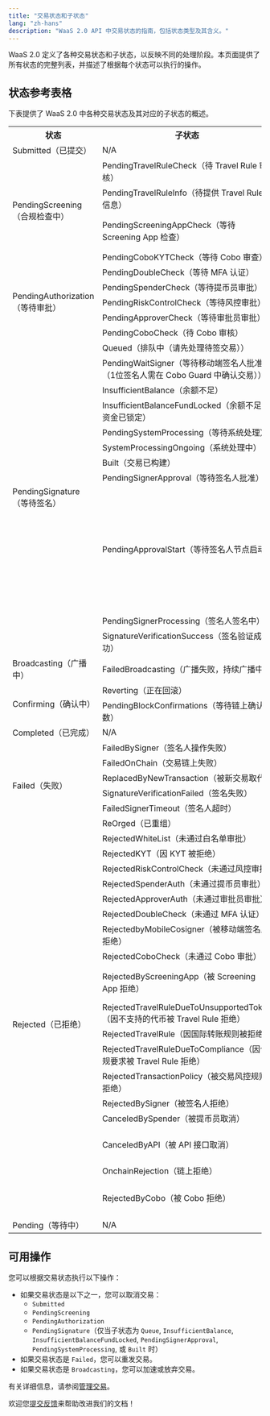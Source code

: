 ```yaml
---
title: "交易状态和子状态"
lang: "zh-hans"
description: "WaaS 2.0 API 中交易状态的指南，包括状态类型及其含义。"
---
```


WaaS 2.0 定义了各种交易状态和子状态，以反映不同的处理阶段。本页面提供了所有状态的完整列表，并描述了根据每个状态可以执行的操作。

## 状态参考表格

下表提供了 WaaS 2.0 中各种交易状态及其对应的子状态的概述。

<table className="table-three-cols">
  <tr>
    <th>状态</th>
    <th>子状态</th>
    <th>描述</th>
  </tr>
  <tr>
    <td rowspan="1">Submitted（已提交）</td>
    <td>N/A</td>
    <td>交易已提交。</td>
  </tr>
  <tr>
    <td rowspan="4">PendingScreening（合规检查中）</td>
    <td>PendingTravelRuleCheck（待 Travel Rule 审核）</td>
    <td>交易正在进行 Travel Rule 检查。</td>
  </tr>
  <tr>
    <td>PendingTravelRuleInfo（待提供 Travel Rule 信息）</td>
    <td>交易正在等待用户提供与 Travel Rule 相关的信息。</td>
  </tr>
  <tr>
    <td>PendingScreeningAppCheck（等待 Screening App 检查）</td>
    <td>交易正在由 [Screening App](https://manuals.cobo.com/cn/apps/screening/introduction) 审核。</td>
  </tr>
  <tr>
    <td>PendingCoboKYTCheck（等待 Cobo 审查）</td>
    <td>交易正在等待 Cobo 的 KYT 检查。</td>
  </tr>
  <tr>
    <td rowspan="5">PendingAuthorization（等待审批）</td>
    <td>PendingDoubleCheck（等待 MFA 认证）</td>
    <td>交易正在等待双重检查。</td>
  </tr>
  <tr>
    <td>PendingSpenderCheck（等待提币员审批）</td>
    <td>交易正在等待提币员检查。</td>
  </tr>
  <tr>
    <td>PendingRiskControlCheck（等待风控审批）</td>
    <td>交易正在等待风控检查。</td>
  </tr>
  <tr>
    <td>PendingApproverCheck（等待审批员审批）</td>
    <td>交易正在等待审批员的批准。</td>
  </tr>
    <tr>
    <td>PendingCoboCheck（待 Cobo 审核）</td>
    <td>交易正在等待 Cobo 的内部检查。</td>
  </tr>
  <tr>
    <td rowspan="11">PendingSignature（等待签名）</td>
    <td>Queued（排队中（请先处理待签交易））</td>
    <td>交易正在排队等待 Cobo Portal 处理。</td>
  </tr>
  <tr>
    <td>PendingWaitSigner（等待移动端签名人批准（1位签名人需在 Cobo Guard 中确认交易））</td>
    <td>交易正在等待签名。</td>
  </tr>
  <tr>
    <td>InsufficientBalance（余额不足）</td>
    <td>由于余额不足，交易无法继续。请存入所需的代币或取消交易。</td>
  </tr>
  <tr>
    <td>InsufficientBalanceFundLocked（余额不足 - 资金已锁定）</td>
    <td>由于可用余额当前被锁定，交易无法继续。请等待可用余额解锁。</td>
  </tr>
  <tr>
    <td>PendingSystemProcessing（等待系统处理）</td>
    <td>交易已提交，正在等待区块链系统处理。</td>
  </tr>
  <tr>
    <td>SystemProcessingOngoing（系统处理中）</td>
    <td>区块链系统正在处理交易。</td>
  </tr>
  <tr>
    <td>Built（交易已构建）</td>
    <td>交易已构建但尚未签名。</td>
  </tr>
  <tr>
    <td>PendingSignerApproval（等待签名人批准）</td>
    <td>交易正在等待签名人的批准。</td>
  </tr>
  <tr>
    <td>PendingApprovalStart（等待签名人节点启动）</td>
    <td>交易审批正在等待开始。<ul><li>对于<a href="https://manuals.cobo.com/en/portal/mpc-wallets/ucw/introduction">MPC 钱包（终端用户钱包）</a>，您需要使用客户端 App 并调用 UCW SDK 以开始交易审批流程。</li><li>对于<a href="https://manuals.cobo.com/en/portal/mpc-wallets/ocw/introduction">MPC 钱包（机构控制钱包）</a>：<ul><li>如果您使用<a href="https://manuals.cobo.com/en/portal/mpc-wallets/ocw/create-key-share-groups">服务器端签名人</a>，此状态表示 TSS Node将很快请求回调服务器开始<a href="https://manuals.cobo.com/en/portal/risk-controls/introduction">风控策略</a>检查。在此阶段无需您采取进一步行动。</li><li>如果您使用<a href="https://manuals.cobo.com/en/portal/mpc-wallets/ocw/create-key-share-groups">移动端签名人</a>，私钥分片持有者需要使用他们的<a href="https://manuals.cobo.com/en/guard/introduction">Cobo Guard</a>批准交易并参与签名过程。</li></ul></li></ul></td>
  </tr>
  <tr>
    <td>PendingSignerProcessing（签名人签名中）</td>
    <td>交易正在签名中。</td>
  </tr>
  <tr>
    <td>SignatureVerificationSuccess（签名验证成功）</td>
    <td>交易的签名已成功验证。</td>
  </tr>
  <tr>
    <td>Broadcasting（广播中）</td>
    <td>FailedBroadcasting（广播失败，持续广播中）</td>
    <td>交易未能广播到区块链网络。</td>
  </tr>
  <tr>
    <td rowspan="2">Confirming（确认中）</td>
    <td>Reverting（正在回滚）</td>
    <td>由于区块链上的失败，交易正在回退（Revert）。</td>
  </tr>
  <tr>
    <td>PendingBlockConfirmations（等待链上确认数）</td>
    <td>交易正在等待所需数量的确认。</td>
  </tr>
  <tr>
    <td rowspan="1">Completed（已完成）</td>
    <td>N/A</td>
    <td>交易已完成。</td>
  </tr>
  <tr>
    <td rowspan="6">Failed（失败）</td>
    <td>FailedBySigner（签名人操作失败）</td>
    <td>交易在签名过程中失败。</td>
  </tr>
  <tr>
    <td>FailedOnChain（交易链上失败）</td>
    <td>交易在区块链上失败。</td>
  </tr>
  <tr>
    <td>ReplacedByNewTransaction（被新交易取代）</td>
    <td>交易已被新交易替换。</td>
  </tr>
  <tr>
    <td>SignatureVerificationFailed（签名失败）</td>
    <td>交易的签名验证失败。</td>
  </tr>
  <tr>
    <td>FailedSignerTimeout（签名人超时）</td>
    <td>交易由于签名超时而失败。</td>
  </tr>
  <tr>
    <td>ReOrged（已重组）</td>
    <td>交易因区块链重组而失败。</td>
  </tr>
  <tr>
    <td rowspan="18">Rejected（已拒绝）</td>
    <td>RejectedWhiteList（未通过白名单审批）</td>
    <td>交易被拒绝，因为发起者的 IP 地址不在白名单中。</td>
  </tr>
  <tr>
    <td>RejectedKYT（因 KYT 被拒绝）</td>
    <td>交易被拒绝，因为未通过 KYT 合规检查。</td>
  </tr>
  <tr>
    <td>RejectedRiskControlCheck（未通过风控审批）</td>
    <td>交易被拒绝，因为未通过风控策略检查。</td>
  </tr>
  <tr>
    <td>RejectedSpenderAuth（未通过提币员审批）</td>
    <td>交易被提币员拒绝。</td>
  </tr>
  <tr>
    <td>RejectedApproverAuth（未通过审批员审批）</td>
    <td>交易被审批员拒绝。</td>
  </tr>
  <tr>
    <td>RejectedDoubleCheck（未通过 MFA 认证）</td>
    <td>交易被拒绝，因为未通过双重检查。</td>
  </tr>
  <tr>
    <td>RejectedbyMobileCosigner（被移动端签名人拒绝）</td>
    <td>交易被移动端签名人拒绝。</td>
  </tr>
  <tr>
    <td>RejectedCoboCheck（未通过 Cobo 审批）</td>
    <td>交易被拒绝，因为未通过Cobo的内部检查。</td>
  </tr>
  <tr>
    <td>RejectedByScreeningApp（被 Screening App 拒绝）</td>
    <td>交易被 [Screening App](https://manuals.cobo.com/cn/apps/screening/introduction) 拒绝。</td>
  </tr>
  <tr>
    <td>RejectedTravelRuleDueToUnsupportedToken（因不支持的代币被 Travel Rule 拒绝）</td>
    <td>交易被拒绝，因为该代币不支持 Travel Rule。</td>
  </tr>
  <tr>
    <td>RejectedTravelRule（因国际转账规则被拒绝）</td>
    <td>交易被拒绝，因为未能遵守 Travel Rule。</td>
  </tr>
  <tr>
    <td>RejectedTravelRuleDueToCompliance（因合规要求被 Travel Rule 拒绝）</td>
    <td>交易被拒绝，因为未通过 Travel Rule 的交叉检查。</td>
  </tr>
  <tr>
    <td>RejectedTransactionPolicy（被交易风控规则拒绝）</td>
    <td>交易被拒绝，因为未通过交易风控。</td>
  </tr>
  <tr>
    <td>RejectedBySigner（被签名人拒绝）</td>
    <td>交易被拒绝，因为被签名人拒绝。</td>
  </tr>
  <tr>
    <td>CanceledBySpender（被提币员取消）</td>
    <td>交易被提币员取消。</td>
  </tr>
  <tr>
    <td>CanceledByAPI（被 API 接口取消）</td>
    <td>交易被[取消交易](https://www.cobo.com/developers/v2/api-references/transactions/cancel-transaction)操作取消。</td>
  </tr>
  <tr>
    <td>OnchainRejection（链上拒绝）</td>
    <td>交易被拒绝添加到区块链中。</td>
  </tr>
    <tr>
    <td>RejectedByCobo（被 Cobo 拒绝）</td>
    <td>交易被 Cobo 拒绝，可能由于未满足相关的合规要求。您可以联系我们的[客户支持团队](mailto:help@cobo.com)获取更多详情。</td>
  </tr>
  <tr>
    <td rowspan="1">Pending（等待中）</td>
    <td>N/A</td>
    <td>交易正在等待被包含在区块中。</td>
  </tr>
</table>

## 可用操作

您可以根据交易状态执行以下操作：

- 如果交易状态是以下之一，您可以取消交易：
  - `Submitted`
  - `PendingScreening`
  - `PendingAuthorization`
  - `PendingSignature`（仅当子状态为 `Queue`, `InsufficientBalance`, `InsufficientBalanceFundLocked`, `PendingSignerApproval`, `PendingSystemProcessing`, 或 `Built` 时）
- 如果交易状态是 `Failed`，您可以重发交易。
- 如果交易状态是 `Broadcasting`，您可以加速或放弃交易。

有关详细信息，请参阅[管理交易](/v2_cn/guides/transactions/manage-transactions)。

<Tip>欢迎您[提交反馈](https://forms.zohopublic.com/cobo/form/DocumentFeedbackForm/formperma/QvLOhxJv1_JMsJ-1dleZ8Itb_7rzN-LtgvsDdxosoVI)来帮助改进我们的文档！</Tip>